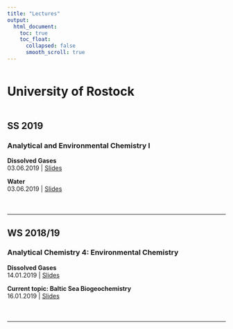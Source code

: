 ```yaml
---
title: "Lectures"
output:
  html_document:
    toc: true
    toc_float:
      collapsed: false
      smooth_scroll: true
---
```


<div style="margin-bottom:50px;">
</div>


# University of Rostock


<div style="margin-bottom:50px;">
</div>


## SS 2019

### Analytical and Environmental Chemistry I  


**Dissolved Gases**  
03.06.2019 | [Slides](lectures/190603_Mueller_Dissolved_Gases_Rostock_low_res.pdf)

**Water**  
03.06.2019 | [Slides](lectures/190603_Mueller_Water_Rostock_low_res.pdf)



<div style="margin-bottom:50px;">
</div>

***

## WS 2018/19

### Analytical Chemistry 4: Environmental Chemistry 

**Dissolved Gases**  
14.01.2019 | [Slides](lectures/190114_Mueller_Dissolved_Gases_Rostock_handout.pdf)

**Current topic: Baltic Sea Biogeochemistry**  
16.01.2019 | [Slides](lectures/190116_Mueller_Current_Topics_Baltic_Rostock_handout.pdf)

<div style="margin-bottom:50px;">
</div>

***

